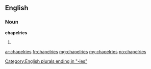 ==English==

===Noun===
'''chapelries'''

# {{plural of|[[chapelry]]}}

[[Category:English plurals ending in "-ies"]]

[[ar:chapelries]]
[[fr:chapelries]]
[[mg:chapelries]]
[[my:chapelries]]
[[no:chapelries]]